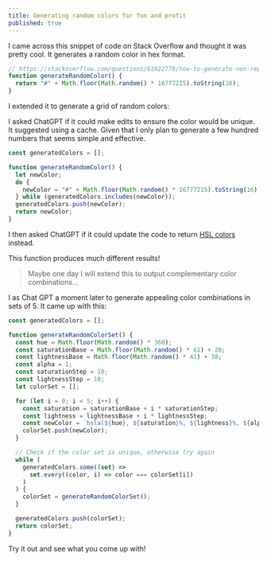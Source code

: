 ```yaml
---
title: Generating random colors for fun and profit
published: true
---
```


I came across this snippet of code on Stack Overflow and thought it was pretty cool. It generates a random color in hex format.

```js
// https://stackoverflow.com/questions/61922779/how-to-generate-non-repeating-random-results
function generateRandomColor() {
  return "#" + Math.floor(Math.random() * 16777215).toString(16);
}
```

I extended it to generate a grid of random colors:

<StackBlitzEmbed src="https://stackblitz.com/edit/typescript-1b4bno?embed=1&file=index.ts" />

I asked ChatGPT if it could make edits to ensure the color would be unique. It suggested using a cache. Given that I only plan to generate a few hundred numbers that seems simple and effective.

```js
const generatedColors = [];

function generateRandomColor() {
  let newColor;
  do {
    newColor = "#" + Math.floor(Math.random() * 16777215).toString(16);
  } while (generatedColors.includes(newColor));
  generatedColors.push(newColor);
  return newColor;
}
```

I then asked ChatGPT if it could update the code to return [HSL colors](https://developer.mozilla.org/en-US/docs/Web/CSS/color_value/hsl) instead.

This function produces much different results!

<StackBlitzEmbed src="https://stackblitz.com/edit/typescript-srptzz?file=index.ts" />

> Maybe one day I will extend this to output complementary color combinations...

I as Chat GPT a moment later to generate appealing color combinations in sets of 5. It came up with this:

```js
const generatedColors = [];

function generateRandomColorSet() {
  const hue = Math.floor(Math.random() * 360);
  const saturationBase = Math.floor(Math.random() * 61) + 20;
  const lightnessBase = Math.floor(Math.random() * 41) + 30;
  const alpha = 1;
  const saturationStep = 10;
  const lightnessStep = 10;
  let colorSet = [];

  for (let i = 0; i < 5; i++) {
    const saturation = saturationBase + i * saturationStep;
    const lightness = lightnessBase + i * lightnessStep;
    const newColor = `hsla(${hue}, ${saturation}%, ${lightness}%, ${alpha})`;
    colorSet.push(newColor);
  }

  // Check if the color set is unique, otherwise try again
  while (
    generatedColors.some((set) =>
      set.every((color, i) => color === colorSet[i])
    )
  ) {
    colorSet = generateRandomColorSet();
  }

  generatedColors.push(colorSet);
  return colorSet;
}
```

<StackBlitzEmbed src="https://stackblitz.com/edit/typescript-qpw54t?file=style.css" />

Try it out and see what you come up with!
